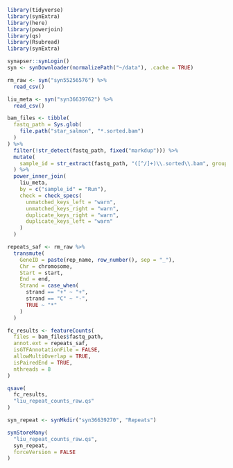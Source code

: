 ```r
library(tidyverse)
library(synExtra)
library(here)
library(powerjoin)
library(qs)
library(Rsubread)
library(synExtra)

synapser::synLogin()
syn <- synDownloader(normalizePath("~/data"), .cache = TRUE)
```


```r
rm_raw <- syn("syn55256576") %>%
  read_csv()

liu_meta <- syn("syn36639762") %>%
  read_csv()
```


```r
bam_files <- tibble(
  fastq_path = Sys.glob(
    file.path("star_salmon", "*.sorted.bam")
  )
) %>%
  filter(!str_detect(fastq_path, fixed("markdup"))) %>%
  mutate(
    sample_id = str_extract(fastq_path, "([^/]+)\\.sorted\\.bam", group = 1)
  ) %>%
  power_inner_join(
    liu_meta,
    by = c("sample_id" = "Run"),
    check = check_specs(
      unmatched_keys_left = "warn",
      unmatched_keys_right = "warn",
      duplicate_keys_right = "warn",
      duplicate_keys_left = "warn"
    )
  )

```


```r
repeats_saf <- rm_raw %>%
  transmute(
    GeneID = paste(rep_name, row_number(), sep = "_"),
    Chr = chromosome,
    Start = start,
    End = end,
    Strand = case_when(
      strand == "+" ~ "+",
      strand == "C" ~ "-",
      TRUE ~ "*"
    )
  )

fc_results <- featureCounts(
  files = bam_files$fastq_path,
  annot.ext = repeats_saf,
  isGTFAnnotationFile = FALSE,
  allowMultiOverlap = TRUE,
  isPairedEnd = TRUE,
  nthreads = 8
)

qsave(
  fc_results,
  "liu_repeat_counts_raw.qs"
)

```

```r
syn_repeat <- synMkdir("syn36639270", "Repeats")

synStoreMany(
  "liu_repeat_counts_raw.qs",
  syn_repeat,
  forceVersion = FALSE
)
```

